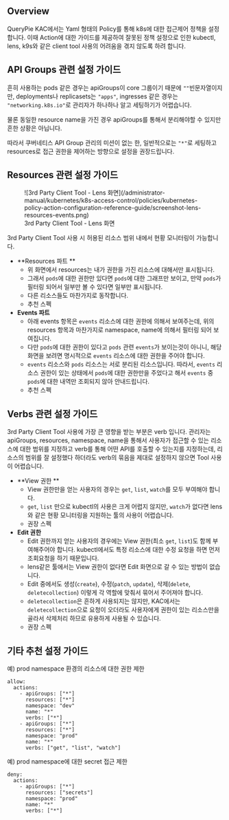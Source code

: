 ## Overview

QueryPie KAC에서는 Yaml 형태의 Policy를 통해 k8s에 대한 접근제어 정책을 설정합니다. 이때 Action에 대한 가이드를 제공하여 잘못된 정책 설정으로 인한 kubectl, lens, k9s와 같은 client tool 사용의 어려움을 겪지 않도록 하려 합니다.


## API Groups 관련 설정 가이드

흔히 사용하는 pods 같은 경우는 apiGroups이 core 그룹이기 때문에 `""`빈문자열이지만, deployments나 replicasets는 `"apps"`, ingresses 같은 경우는 `"networking.k8s.io"`로 관리자가 하나하나 알고 세팅하기가 어렵습니다.

물론 동일한 resource name을 가진 경우 apiGroups를 통해서 분리해야할 수 있지만 흔한 상황은 아닙니다.

따라서 쿠버네티스 API Group 관리의 미션이 없는 한, 일반적으로는 `"*"`로 세팅하고 resources로 접근 권한을 제어하는 방향으로 설정을 권장드립니다.


## Resources 관련 설정 가이드

<figure data-layout="center" data-align="center">
![3rd Party Client Tool - Lens 화면](/administrator-manual/kubernetes/k8s-access-control/policies/kubernetes-policy-action-configuration-reference-guide/screenshot-lens-resources-events.png)
<figcaption>
3rd Party Client Tool - Lens 화면
</figcaption>
</figure>

3rd Party Client Tool 사용 시 허용된 리소스 범위 내에서 현황 모니터링이 가능합니다.

*  **Resources 파트 ** 
    * 위 화면에서 resources는 내가 권한을 가진 리소스에 대해서만 표시됩니다. 
    * 그래서 `pods`에 대한 권한만 있다면 `pods`에 대한 그래프만 보이고, 만약 `pods`가 필터링 되어서 일부만 볼 수 있다면 일부만 표시됩니다. 
    * 다른 리소스들도 마찬가지로 동작합니다.
    * 추천 스펙
*  **Events 파트** 
    * 아래 events 항목은 `events` 리소스에 대한 권한에 의해서 보여주는데, 위의 resources 항목과 마찬가지로 namespace, name에 의해서 필터링 되어 보여집니다. 
    * 다만 `pods`에 대한 권한이 있다고 `pods` 관련 `events`가 보이는것이 아니니, 해당 화면을 보려면 명시적으로 `events` 리소스에 대한 권한을 주어야 합니다. 
    * `events` 리소스와 `pods` 리소스는 서로 분리된 리소스입니다. 따라서, `events` 리소스 권한이 있는 상태에서 `pods`에 대한 권한만을 주었다고 해서 `events` 중 `pods`에 대한 내역만 조회되지 않아 안내드립니다.
    * 추천 스펙


## Verbs 관련 설정 가이드

3rd Party Client Tool 사용에 가장 큰 영향을 받는 부분은 verb 입니다. 관리자는 apiGroups, resources, namespace, name을 통해서 사용자가 접근할 수 있는 리소스에 대한 범위를 지정하고 verb를 통해 어떤 API를 호출할 수 있는지를 지정하는데, 리소스의 범위를 잘 설정했다 하더라도 verb의 묶음을 제대로 설정하지 않으면 Tool 사용이 어렵습니다.

*  **View 권한 ** 
    * View 권한만을 얻는 사용자의 경우는 `get`, `list`, `watch`를 모두 부여해야 합니다. 
    * `get`, `list` 만으로 kubectl의 사용은 크게 어렵지 않지만, `watch`가 없다면 lens와 같은 현황 모니터링을 지원하는 툴의 사용이 어렵습니다. 
    * 권장 스펙
*  **Edit 권한** 
    * Edit 권한까지 얻는 사용자의 경우에는 View 권한(최소 `get`, `list`)도 함께 부여해주어야 합니다. kubectl에서도 특정 리소스에 대한 수정 요청을 하면 먼저 조회요청을 하기 때문입니다. 
    * lens같은 툴에서는 View 권한이 없다면 Edit 화면으로 갈 수 있는 방법이 없습니다.
    * Edit 중에서도 생성(`create`), 수정(`patch`, `update`), 삭제(`delete`, `deletecollection`) 이렇게 각 역할에 맞춰서 묶어서 주어져야 합니다. 
    * `deletecollection`은 흔하게 사용되지는 않지만, KAC에서는 `deletecollection`으로 요청이 오더라도 사용자에게 권한이 있는 리소스만을 골라서 삭제처리 하므로 유용하게 사용될 수 있습니다.
    * 권장 스펙 


## 기타 추천 설정 가이드

예) prod namespace 환경의 리소스에 대한 권한 제한
```
allow:
  actions:
    - apiGroups: ["*"]
      resources: ["*"]
      namespace: "dev"
      name: "*"
      verbs: ["*"]
    - apiGroups: ["*"]
      resources: ["*"]
      namespace: "prod"
      name: "*"
      verbs: ["get", "list", "watch"]
```

예) prod namespace에 대한 secret 접근 제한
```
deny:
  actions:
    - apiGroups: ["*"]
      resources: ["secrets"]
      namespace: "prod"
      name: "*"
      verbs: ["*"]
```
